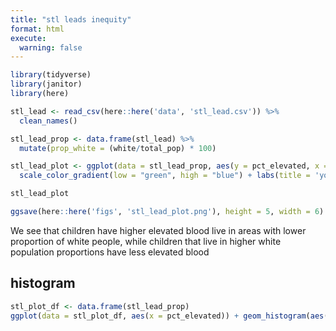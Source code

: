 ```yaml
---
title: "stl leads inequity"
format: html
execute: 
  warning: false
---
```


```r
library(tidyverse)
library(janitor)
library(here)
```

```r
stl_lead <- read_csv(here::here('data', 'stl_lead.csv')) %>% 
  clean_names()


```

```r
stl_lead_prop <- data.frame(stl_lead) %>% 
  mutate(prop_white = (white/total_pop) * 100)
```

```r
stl_lead_plot <- ggplot(data = stl_lead_prop, aes(y = pct_elevated, x = prop_white)) + geom_jitter(aes(alpha = .5, size = 5, opacity = .5, color = prop_white)) +
  scale_color_gradient(low = "green", high = "blue") + labs(title = 'yo')

stl_lead_plot
```

```r
ggsave(here::here('figs', 'stl_lead_plot.png'), height = 5, width = 6) 
```

We see that children have higher elevated blood live in areas with lower proportion of white people, while children that live in higher white population proportions have less elevated blood

## histogram

```r

stl_plot_df <- data.frame(stl_lead_prop)
ggplot(data = stl_plot_df, aes(x = pct_elevated)) + geom_histogram(aes(fill = 'blue'))
```
